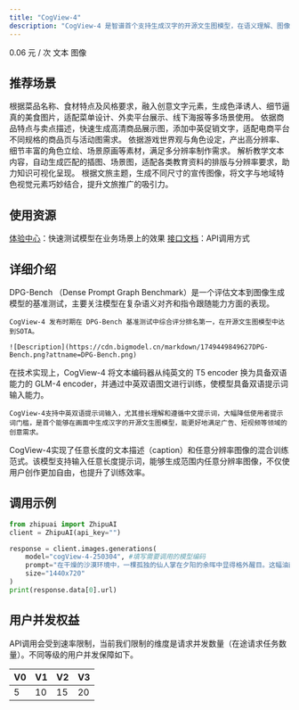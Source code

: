 ```yaml
---
title: "CogView-4"
description: "CogView-4 是智谱首个支持生成汉字的开源文生图模型，在语义理解、图像生成质量、中英文字生成能力等方面全面提升，支持任意长度的中英双语输入，能够生成在给定范围内的任意分辨率图像。"
---
```


<CardGroup cols={3}>
  <Card title="价格" icon="circle-dollar">
    0.06 元 / 次
  </Card>
  <Card title="输入模态" icon="arrow-down-right">
    文本
  </Card>
  <Card title="输出模态" icon="arrow-down-left">
    图像
  </Card>
</CardGroup>

## <Icon icon="stars" iconType="solid" color="#3890ff" size={28} />   推荐场景

<AccordionGroup>
  <Accordion title="餐饮美食宣传" icon="pot-food">
    根据菜品名称、食材特点及风格要求，融入创意文字元素，生成色泽诱人、细节逼真的美食图片，适配菜单设计、外卖平台展示、线下海报等多场景使用。
  </Accordion>
  <Accordion title="电商产品配图" icon="computer-classic">
    依据商品特点与卖点描述，快速生成高清商品展示图，添加中英促销文字，适配电商平台不同规格的商品页与活动图需求。
  </Accordion>
  <Accordion title="游戏素材创作" icon="gamepad-modern">
    依据游戏世界观与角色设定，产出高分辨率、细节丰富的角色立绘、场景原画等素材，满足多分辨率制作需求。
  </Accordion>
  <Accordion title="教育资料配图" icon="image-polaroid">
    解析教学文本内容，自动生成匹配的插图、场景图，适配各类教育资料的排版与分辨率要求，助力知识可视化呈现。
  </Accordion>
  <Accordion title="文旅宣传制作" icon="map-location-dot">
    根据文旅主题，生成不同尺寸的宣传图像，将文字与地域特色视觉元素巧妙结合，提升文旅推广的吸引力。
  </Accordion>
</AccordionGroup>

## <Icon icon="bars-sort" iconType="solid" color="#3890ff" size={28} />   使用资源

[体验中心](https://www.bigmodel.cn/trialcenter/modeltrial/multimodal?modelCode=cogview-4-250304)：快速测试模型在业务场景上的效果
[接口文档](https://bigmodel.cn/dev/api/image-model/cogview)：API调用方式

## <Icon icon="arrow-down-from-line" iconType="solid" color="#3890ff" size={28} />   详细介绍

<Steps>
  <Step title="发布时模型性能达到 SOTA" titleSize="h3">
    DPG-Bench （Dense Prompt Graph Benchmark）是一个评估文本到图像生成模型的基准测试，主要关注模型在复杂语义对齐和指令跟随能力方面的表现。

    CogView-4 发布时期在 DPG-Bench 基准测试中综合评分排名第一，在开源文生图模型中达到SOTA。

    ![Description](https://cdn.bigmodel.cn/markdown/1749449849627DPG-Bench.png?attname=DPG-Bench.png)
  </Step>
  <Step title="更好的中文理解与生成" iconType="regular" stepNumber={2} titleSize="h3">
    在技术实现上，CogView-4 将文本编码器从纯英文的 T5 encoder 换为具备双语能力的 GLM-4 encoder，并通过中英双语图文进行训练，使模型具备双语提示词输入能力。

    CogView-4支持中英双语提示词输入，尤其擅长理解和遵循中文提示词，大幅降低使用者提示词门槛，是首个能够在画面中生成汉字的开源文生图模型，能更好地满足广告、短视频等领域的创意需求。
  </Step>
  <Step title="任意分辨率，任意长度提示词" iconType="regular" stepNumber={3} titleSize="h3">
    CogView-4实现了任意长度的文本描述（caption）和任意分辨率图像的混合训练范式。该模型支持输入任意长度提示词，能够生成范围内任意分辨率图像，不仅使用户创作更加自由，也提升了训练效率。
  </Step>
</Steps>

## <Icon icon="rectangle-code" iconType="solid" color="#3890ff" size={28} />   调用示例

```python
from zhipuai import ZhipuAI
client = ZhipuAI(api_key="")

response = client.images.generations(
    model="cogView-4-250304", #填写需要调用的模型编码
    prompt="在干燥的沙漠环境中，一棵孤独的仙人掌在夕阳的余晖中显得格外醒目。这幅油画捕捉了仙人掌坚韧的生命力和沙漠中的壮丽景色，色彩饱满且表现力强烈。",
    size="1440x720"
)
print(response.data[0].url)
```

## <Icon icon="square-user" iconType="solid" color="#3890ff" size={28} />   用户并发权益

API调用会受到速率限制，当前我们限制的维度是请求并发数量（在途请求任务数量）。不同等级的用户并发保障如下。

| V0 | V1 | V2 | V3 |
| --- | --- | --- | --- |
| 5  | 10 | 15 | 20 |